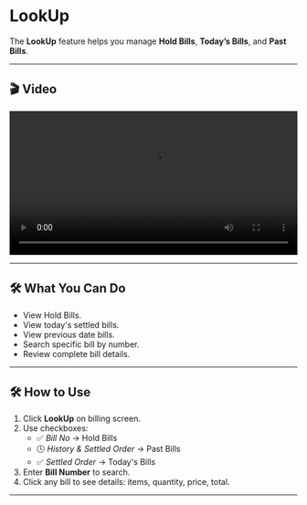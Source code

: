 # LookUp

The **LookUp** feature helps you manage **Hold Bills**, **Today’s Bills**, and **Past Bills**.



---

## 🎬 Video

<video controls width="100%">
  <source src="https://raw.githubusercontent.com/GunaMyCom/smartposv7/master/docs/assets/videos/lookup.mp4" type="video/mp4" />
  Your browser does not support the video tag.
</video>

---


## 🛠️ What You Can Do

- View Hold Bills.
- View today's settled bills.
- View previous date bills.
- Search specific bill by number.
- Review complete bill details.

---

## 🛠️ How to Use

1. Click **LookUp** on billing screen.
2. Use checkboxes:
   - ✅ _Bill No_ → Hold Bills
   - 🕓 _History & Settled Order_ → Past Bills
   - ✅ _Settled Order_ → Today's Bills
3. Enter **Bill Number** to search.
4. Click any bill to see details: items, quantity, price, total.

---
